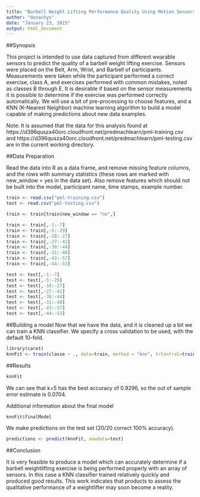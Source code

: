 ```yaml
---
title: "Barbell Weight Lifting Performance Quality Using Motion Sensors"
author: "donachys"
date: "January 23, 2015"
output: html_document
---
```


##Synopsis

This project is intended to use data captured from different wearable sensors to predict the quality of a barbell weight lifting exercise. Sensors were placed on the Belt, Arm, Wrist, and Barbell of participants. Measurements were taken while the participant performed a correct exercise, class A, and exercises performed with common mistakes, noted as classes B through E. It is desirable if based on the sensor measurements it is possible to determine if the exercise was performed correctly automatically. We will use a bit of pre-processing to choose features, and a KNN (K-Nearest Neighbor) machine learning algorithm to build a model capable of making predictions about new data examples.

Note: It is assumed that the data for this analysis found at https://d396qusza40orc.cloudfront.net/predmachlearn/pml-training.csv and https://d396qusza40orc.cloudfront.net/predmachlearn/pml-testing.csv are in the current working directory.

##Data Preparation

Read the data into R as a data frame, and remove missing feature columns, and the rows with summary statistics (these rows are marked with new_window = yes in the data set). Also remove features which should not be built into the model, participant name, time stamps, example number.
```r
train <- read.csv("pml-training.csv")
test <- read.csv("pml-testing.csv")

train <- train[train$new_window == "no",]

train <- train[,-1:-7]
train <- train[,-5:-29]
train <- train[,-18:-27]
train <- train[,-27:-41]
train <- train[,-30:-44]
train <- train[,-31:-40]
train <- train[,-43:-57]
train <- train[,-44:-53]

test <- test[,-1:-7]
test <- test[,-5:-29]
test <- test[,-18:-27]
test <- test[,-27:-41]
test <- test[,-30:-44]
test <- test[,-31:-40]
test <- test[,-43:-57]
test <- test[,-44:-53]
```

##Building a model
Now that we have the data, and it is cleaned up a bit we can train a KNN classifier. We specify a cross validation to be used, with the default 10-fold.

```r
library(caret)
knnFit <- train(classe ~ ., data=train, method = "knn", trControl=trainControl(method = "cv"))

```

##Results

```r
knnFit
```

We can see that k=5 has the best accuracy of 0.9296, so the out of sample error estimate is 0.0704.

Additional information about the final model
```r

knnFit$finalModel

```

We make predictions on the test set (20/20 correct 100% accuracy).

```r

predictions <- predict(knnFit, newdata=test)

```

##Conclusion

It is very feasible to produce a model which can accurately determine if a barbell weightlifting exercise is being performed properly with an array of sensors. In this case a KNN classifier trained relatively quickly and produced good results. This work indicates that products to assess the qualitative performance of a weightlifter may soon become a reality.